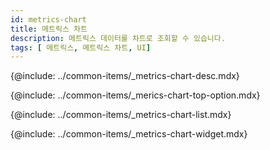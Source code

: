 ```yaml
---
id: metrics-chart
title: 메트릭스 차트
description: 메트릭스 데이터를 차트로 조회할 수 있습니다. 
tags: [ 메트릭스, 메트릭스 차트, UI]
---
```



<!-- 개요 -->
{@include: ../common-items/_metrics-chart-desc.mdx}

<ProdImg img='metrics-chart-all' ext='.png' desc='' />

<!-- 상단 옵션 -->
{@include: ../common-items/_merics-chart-top-option.mdx}

<!-- 지표 목록 -->
{@include: ../common-items/_metrics-chart-list.mdx}

<!-- 차트 위젯 -->
{@include: ../common-items/_metrics-chart-widget.mdx}
